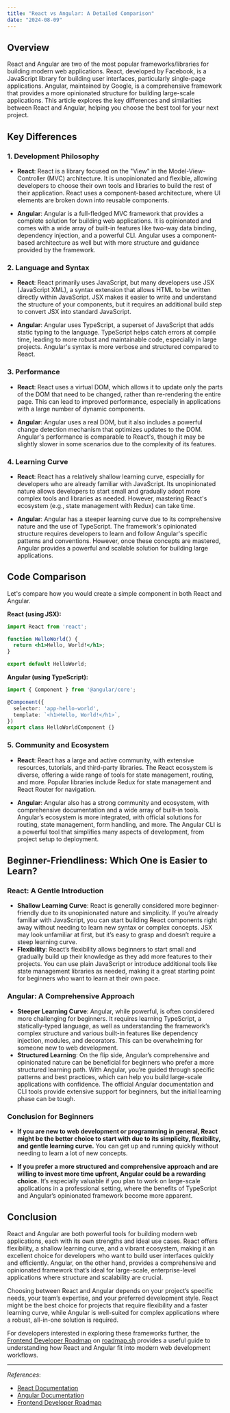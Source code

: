 ```yaml
---
title: "React vs Angular: A Detailed Comparison"
date: "2024-08-09"
---
```


## Overview

React and Angular are two of the most popular frameworks/libraries for building modern web applications. React, developed by Facebook, is a JavaScript library for building user interfaces, particularly single-page applications. Angular, maintained by Google, is a comprehensive framework that provides a more opinionated structure for building large-scale applications. This article explores the key differences and similarities between React and Angular, helping you choose the best tool for your next project.

## Key Differences

### 1. **Development Philosophy**

- **React**: React is a library focused on the "View" in the Model-View-Controller (MVC) architecture. It is unopinionated and flexible, allowing developers to choose their own tools and libraries to build the rest of their application. React uses a component-based architecture, where UI elements are broken down into reusable components.

- **Angular**: Angular is a full-fledged MVC framework that provides a complete solution for building web applications. It is opinionated and comes with a wide array of built-in features like two-way data binding, dependency injection, and a powerful CLI. Angular uses a component-based architecture as well but with more structure and guidance provided by the framework.

### 2. **Language and Syntax**

- **React**: React primarily uses JavaScript, but many developers use JSX (JavaScript XML), a syntax extension that allows HTML to be written directly within JavaScript. JSX makes it easier to write and understand the structure of your components, but it requires an additional build step to convert JSX into standard JavaScript.

- **Angular**: Angular uses TypeScript, a superset of JavaScript that adds static typing to the language. TypeScript helps catch errors at compile time, leading to more robust and maintainable code, especially in large projects. Angular's syntax is more verbose and structured compared to React.

### 3. **Performance**

- **React**: React uses a virtual DOM, which allows it to update only the parts of the DOM that need to be changed, rather than re-rendering the entire page. This can lead to improved performance, especially in applications with a large number of dynamic components.

- **Angular**: Angular uses a real DOM, but it also includes a powerful change detection mechanism that optimizes updates to the DOM. Angular's performance is comparable to React's, though it may be slightly slower in some scenarios due to the complexity of its features.

### 4. **Learning Curve**

- **React**: React has a relatively shallow learning curve, especially for developers who are already familiar with JavaScript. Its unopinionated nature allows developers to start small and gradually adopt more complex tools and libraries as needed. However, mastering React's ecosystem (e.g., state management with Redux) can take time.

- **Angular**: Angular has a steeper learning curve due to its comprehensive nature and the use of TypeScript. The framework's opinionated structure requires developers to learn and follow Angular's specific patterns and conventions. However, once these concepts are mastered, Angular provides a powerful and scalable solution for building large applications.

## Code Comparison

Let's compare how you would create a simple component in both React and Angular.

**React (using JSX):**

```jsx
import React from 'react';

function HelloWorld() {
  return <h1>Hello, World!</h1>;
}

export default HelloWorld;
```

**Angular (using TypeScript):**

```typescript
import { Component } from '@angular/core';

@Component({
  selector: 'app-hello-world',
  template: `<h1>Hello, World!</h1>`,
})
export class HelloWorldComponent {}
```

### 5. **Community and Ecosystem**

- **React**: React has a large and active community, with extensive resources, tutorials, and third-party libraries. The React ecosystem is diverse, offering a wide range of tools for state management, routing, and more. Popular libraries include Redux for state management and React Router for navigation.

- **Angular**: Angular also has a strong community and ecosystem, with comprehensive documentation and a wide array of built-in tools. Angular’s ecosystem is more integrated, with official solutions for routing, state management, form handling, and more. The Angular CLI is a powerful tool that simplifies many aspects of development, from project setup to deployment.

## Beginner-Friendliness: Which One is Easier to Learn?

### React: A Gentle Introduction

- **Shallow Learning Curve**: React is generally considered more beginner-friendly due to its unopinionated nature and simplicity. If you’re already familiar with JavaScript, you can start building React components right away without needing to learn new syntax or complex concepts. JSX may look unfamiliar at first, but it’s easy to grasp and doesn’t require a steep learning curve.
- **Flexibility**: React’s flexibility allows beginners to start small and gradually build up their knowledge as they add more features to their projects. You can use plain JavaScript or introduce additional tools like state management libraries as needed, making it a great starting point for beginners who want to learn at their own pace.

### Angular: A Comprehensive Approach

- **Steeper Learning Curve**: Angular, while powerful, is often considered more challenging for beginners. It requires learning TypeScript, a statically-typed language, as well as understanding the framework’s complex structure and various built-in features like dependency injection, modules, and decorators. This can be overwhelming for someone new to web development.
- **Structured Learning**: On the flip side, Angular’s comprehensive and opinionated nature can be beneficial for beginners who prefer a more structured learning path. With Angular, you’re guided through specific patterns and best practices, which can help you build large-scale applications with confidence. The official Angular documentation and CLI tools provide extensive support for beginners, but the initial learning phase can be tough.

### Conclusion for Beginners

- **If you are new to web development or programming in general, React might be the better choice to start with due to its simplicity, flexibility, and gentle learning curve.** You can get up and running quickly without needing to learn a lot of new concepts.
  
- **If you prefer a more structured and comprehensive approach and are willing to invest more time upfront, Angular could be a rewarding choice.** It’s especially valuable if you plan to work on large-scale applications in a professional setting, where the benefits of TypeScript and Angular’s opinionated framework become more apparent.

## Conclusion

React and Angular are both powerful tools for building modern web applications, each with its own strengths and ideal use cases. React offers flexibility, a shallow learning curve, and a vibrant ecosystem, making it an excellent choice for developers who want to build user interfaces quickly and efficiently. Angular, on the other hand, provides a comprehensive and opinionated framework that’s ideal for large-scale, enterprise-level applications where structure and scalability are crucial.

Choosing between React and Angular depends on your project’s specific needs, your team’s expertise, and your preferred development style. React might be the best choice for projects that require flexibility and a faster learning curve, while Angular is well-suited for complex applications where a robust, all-in-one solution is required.

For developers interested in exploring these frameworks further, the [Frontend Developer Roadmap](https://roadmap.sh/frontend) on [roadmap.sh](https://roadmap.sh) provides a useful guide to understanding how React and Angular fit into modern web development workflows.

---

*References*:
- [React Documentation](https://reactjs.org/docs/getting-started.html)
- [Angular Documentation](https://angular.io/docs)
- [Frontend Developer Roadmap](https://roadmap.sh/frontend)